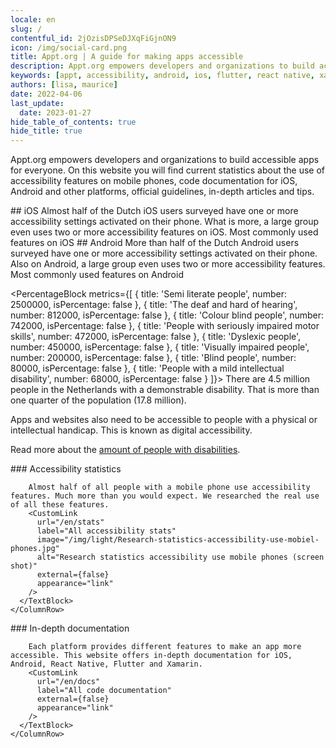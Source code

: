 ```yaml
---
locale: en
slug: /
contentful_id: 2jOzisDPSeDJXqFiGjnON9
icon: /img/social-card.png
title: Appt.org | A guide for making apps accessible
description: Appt.org empowers developers and organizations to build accessible apps for everyone by offering current stats on the use of accessibility features, code documentation for iOS, Android and other platforms, guidelines, tips and how-to's.
keywords: [appt, accessibility, android, ios, flutter, react native, xamarin]
authors: [lisa, maurice]
date: 2022-04-06
last_update:
  date: 2023-01-27
hide_table_of_contents: true
hide_title: true
---
```


<Hero
  title="A guide for making apps accessible"
  image="/img/light/appt_cover.svg"
  alt="Appt cover, illustration of a person in a wheelchair holding a smartphone in one hand and raising the other hand"
/>

Appt.org empowers developers and organizations to build accessible apps for everyone. On this website you will find current statistics about the use of accessibility features on mobile phones, code documentation for iOS, Android and other platforms, official guidelines, in-depth articles and tips.

<TwoColumnBlock>
  <LeftColumn>
    <ColumnRow>
      <TextBlock showBackgroundColor={false}>
        ## iOS
      </TextBlock>
    </ColumnRow>
    <ColumnRow>
      <PercentageBlock
        metrics={[
          { title: 'At least one feature on iOS', number: 45, isPercentage: true }
        ]}>
        Almost half of the Dutch iOS users surveyed have one or more accessibility settings activated on their phone.
      </PercentageBlock>
    </ColumnRow>
    <ColumnRow>
      <PercentageBlock
        metrics={[
          { title: 'At least one feature on iOS', number: 15, isPercentage: true }
        ]}>
        What is more, a large group even uses two or more accessibility features on iOS.
      </PercentageBlock>
    </ColumnRow>
    <ColumnRow>
      <PercentageBlock
        metrics={[
          { title: 'Adjust text size', key: 'ios-non_default_content_size-true', isPercentage: true },
          { title: 'Dark mode', key: 'ios-preference_ui_style-dark', isPercentage: true },
          { title: 'Zoom', key: 'ios-screen_zoomed-true', isPercentage: true },
          { title: 'Bold text', key: 'ios-accessibility_is_bold_text_enabled-true', isPercentage: true },
          { title: 'Shake to undo off', key: 'ios-accessibility_is_shake_to_undo_enabled-false', isPercentage: true }
        ]}
        label="All accessibility stats"
        url="/en/stats">
        Most commonly used features on iOS
      </PercentageBlock>
    </ColumnRow>
  </LeftColumn>
  <RightColumn>
    <ColumnRow>
      <TextBlock showBackgroundColor={false}>
        ## Android
      </TextBlock>
    </ColumnRow>
    <ColumnRow>
      <PercentageBlock
        metrics={[
          { title: 'At least 1 feature on Android', key: 'android-accessibility_features-1+', isPercentage: true }
        ]}>
        More than half of the Dutch Android users surveyed have one or more accessibility settings activated on their phone.
      </PercentageBlock>
    </ColumnRow>
    <ColumnRow>
      <PercentageBlock
        metrics={[
          { title: 'At least two features on Android', key: 'android-accessibility_features-2+', isPercentage: true }
        ]}>
        Also on Android, a large group even uses two or more accessibility features.
      </PercentageBlock>
    </ColumnRow>
    <ColumnRow>
      <PercentageBlock
        metrics={[
          { title: 'Dark mode', key: 'android-preference_is_nightmode_enabled-true', isPercentage: true },
          { title: 'Live captions', key: 'android-accessibility_is_closed_captioning_enabled-true', isPercentage: true },
          { title: 'Screen orientation landscape', key: 'android-screen_orientation-landscape', isPercentage: true },
          { title: 'Bigger display size', key: 'android-screen_display_scale_default_comparison-bigger', isPercentage: true },
          { title: 'Adjust text size', key: 'android-default_screen_font_scale-false', isPercentage: true }
        ]}
        label="All accessibility stats"
        url="/en/stats">
        Most commonly used features on Android
      </PercentageBlock>
    </ColumnRow>
  </RightColumn>
</TwoColumnBlock>

<PercentageBlock
  metrics={[
    { title: 'Semi literate people', number: 2500000, isPercentage: false },
    { title: 'The deaf and hard of hearing', number: 812000, isPercentage: false },
    { title: 'Colour blind people', number: 742000, isPercentage: false },
    { title: 'People with seriously impaired motor skills', number: 472000, isPercentage: false },
    { title: 'Dyslexic people', number: 450000, isPercentage: false },
    { title: 'Visually impaired people', number: 200000, isPercentage: false },
    { title: 'Blind people', number: 80000, isPercentage: false },
    { title: 'People with a mild intellectual disability', number: 68000, isPercentage: false }
  ]}>
  There are 4.5 million people in the Netherlands with a demonstrable disability. That is more than one quarter of the population (17.8 million).

Apps and websites also need to be accessible to people with a physical or intellectual handicap. This is known as digital accessibility.

Read more about the [amount of people with disabilities](/en/articles/disabilities).
</PercentageBlock>

<TwoColumnBlock>
  <LeftColumn>
    <ColumnRow>
      <TextBlock showBackgroundColor={true}>
        ### Accessibility statistics
        
        Almost half of all people with a mobile phone use accessibility features. Much more than you would expect. We researched the real use of all these features.
        <CustomLink
          url="/en/stats"
          label="All accessibility stats"
          image="/img/light/Research-statistics-accessibility-use-mobiel-phones.jpg"
          alt="Research statistics accessibility use mobile phones (screen shot)"
          external={false}
          appearance="link"
        />
      </TextBlock>
    </ColumnRow>
  </LeftColumn>
  <RightColumn>
    <ColumnRow>
      <TextBlock showBackgroundColor={true}>
        ### In-depth documentation
        
        Each platform provides different features to make an app more accessible. This website offers in-depth documentation for iOS, Android, React Native, Flutter and Xamarin.
        <CustomLink
          url="/en/docs"
          label="All code documentation"
          external={false}
          appearance="link"
        />
      </TextBlock>
    </ColumnRow>
  </RightColumn>
</TwoColumnBlock>
